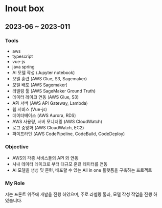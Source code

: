 # Inout box
## 2023-06 ~ 2023-011

### Tools
- aws
- typescript
- vue-js
- java spring
- AI 모델 작성 (Jupyter notebook)
- 모델 훈련 (AWS Glue, S3, Sagemaker)
- 모델 배포 (AWS Sagemaker)
- 라벨링 툴 (AWS SageMaker Ground Truth)
- 데이터 레이크 연동 (AWS Glue, S3)
- API 서버 (AWS API Gateway, Lambda)
- 웹 서비스 (Vue-js)
- 데이터베이스 (AWS Aurora, RDS)
- AWS 사용량, 서버 모니터링 (AWS CloudWatch)
- 로그 중앙화 (AWS CloudWatch, EC2)
- 파이프라인 (AWS CodePipeline, CodeBuild, CodeDeploy)

### Objective
- AWS의 각종 서비스들의 API 와 연동 
- 사내 데이터 레이크로 부터 대규모 훈련 데이터를 연동 
- AI 모델을 생성 및 훈련, 배포할 수 있는 All in one 플랫폼을 구축하는 프로젝트

### My Role
저는 프론트 위주에 개발을 진행 하였으며, 주로 라벨링 툴과, 모델 작성 작업을 진행 하였습니다.


